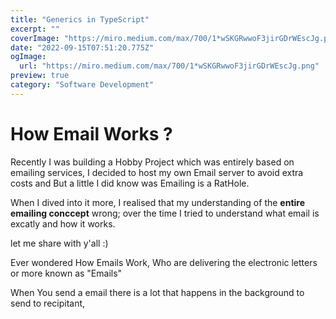```yaml
---
title: "Generics in TypeScript"
excerpt: ""
coverImage: "https://miro.medium.com/max/700/1*wSKGRwwoF3jirGDrWEscJg.png"
date: "2022-09-15T07:51:20.775Z"
ogImage:
  url: "https://miro.medium.com/max/700/1*wSKGRwwoF3jirGDrWEscJg.png"
preview: true
category: "Software Development"
---
```


# How Email Works ?

Recently I was building a Hobby Project which was entirely based on emailing services, I decided to host my own Email server to avoid extra costs and But a little I did know was Emailing is a RatHole.

When I dived into it more, I realised that my understanding of the **entire emailing conccept** wrong; over the time I tried to understand what email is excatly and how it works.

let me share with y'all :)

Ever wondered How Emails Work, Who are delivering the electronic letters or more known as "Emails"

When You send a email there is a lot that happens in the background to send to recipitant,

